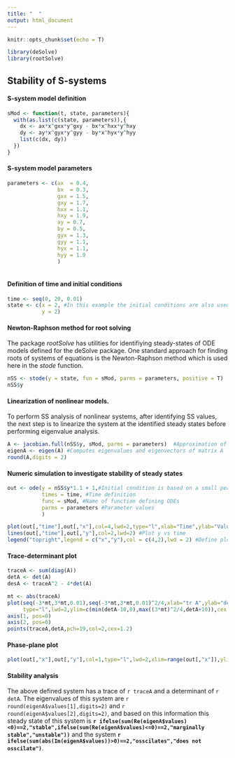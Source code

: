 ```yaml
---
title: "  "
output: html_document
---
```


```r
knitr::opts_chunk$set(echo = T)

library(deSolve)
library(rootSolve)
```
## Stability of S-systems

#### S-system model definition
```r
sMod <- function(t, state, parameters){
  with(as.list(c(state, parameters)),{  
    dx <- ax*x^gxx*y^gxy - bx*x^hxx*y^hxy
    dy <- ay*x^gyx*y^gyy - by*x^hyx*y^hyy
    list(c(dx, dy))
  })
}
```

#### S-system model parameters
```r
parameters <- c(ax  = 0.4,
                bx  = 0.3,
                gxx = 1.5,
                gxy = 1.7,
                hxx = 1.1,
                hxy = 1.9,
                ay = 0.7,
                by = 0.5,
                gyx = 1.3,
                gyy = 1.1,
                hyx = 1.1,
                hyy = 1.9
                )
                

```

#### Definition of time and initial conditions
```r
time <- seq(0, 20, 0.01)
state <- c(x = 2, #In this example the initial conditions are also used as an initial guess for the SS solver
           y = 2)
```

#### Newton-Raphson method for root solving 
The package *rootSolve* has utilities for identifiying steady-states of ODE models defined for the deSolve package. One standard approach for finding roots of systems of equations is the Newton-Raphson method which is used here in the *stode* function.

```r
nSS <- stode(y = state, fun = sMod, parms = parameters, positive = T)
nSS$y
```


#### Linearization of nonlinear models. 
To perform SS analysis of nonlinear systems, after identifying SS values, the next step is to linearize the system at the identified steady states before performing eigenvalue analysis. 

```r
A <- jacobian.full(nSS$y, sMod, parms = parameters)  #Approximation of Jacobian at SS
eigenA <- eigen(A) #Computes eigenvalues and eigenvectors of matrix A
round(A,digits = 2)
```


#### Numeric simulation to investigate stability of steady states
```r
out <- ode(y = nSS$y*1.1 + 1,#Initial condition is based on a small perturbation from the found SS
           times = time, #Time definition
           func = sMod, #Name of function defining ODEs
           parms = parameters #Parameter values
           )

plot(out[,"time"],out[,"x"],col=4,lwd=2,type="l",xlab="Time",ylab="Values",ylim=range(c(out[,"x"],out[,"y"]))) #Plot x vs time
lines(out[,"time"],out[,"y"],col=2,lwd=2) #Plot y vs time
legend("topright",legend = c("x","y"),col = c(4,2),lwd = 2) #Define plot legend

```

#### Trace-determinant plot
```r
traceA <- sum(diag(A))
detA <- det(A)
desA <- traceA^2 - 4*det(A)

mt <- abs(traceA)
plot(seq(-3*mt,3*mt,0.01),seq(-3*mt,3*mt,0.01)^2/4,xlab="tr A",ylab="det A",
     type="l",lwd=2,ylim=c(min(detA-10,0),max((3*mt)^2/4,detA+10)),cex.lab=1.25,cex.axis=1.25,axes=F)
axis(1, pos=0)
axis(2, pos=0)  
points(traceA,detA,pch=19,col=2,cex=1.2)
```

#### Phase-plane plot
```r
plot(out[,"x"],out[,"y"],col=1,type="l",lwd=2,xlim=range(out[,"x"]),ylim=range(out[,"y"]),xlab="x",ylab = "y")

```

#### Stability analysis
The above defined system has a trace of `r traceA` and a determinant of `r detA`. The eigenvalues of this system are `r round(eigenA$values[1],digits=2)` and `r round(eigenA$values[2],digits=2)`, and based on this information this steady state of this system is **`r ifelse(sum(Re(eigenA$values)<0)==2,"stable",ifelse(sum(Re(eigenA$values)<=0)==2,"marginally stable","unstable"))`** and the system **`r ifelse(sum(abs(Im(eigenA$values))>0)==2,"osscilates","does not osscilate")`**.